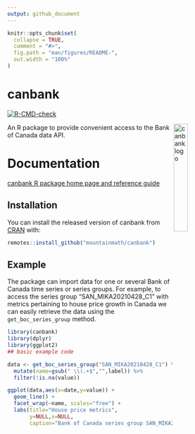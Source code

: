 ```yaml
---
output: github_document
---
```


<!-- README.md is generated from README.Rmd. Please edit that file -->

```r
knitr::opts_chunk$set(
  collapse = TRUE,
  comment = "#>",
  fig.path = "man/figures/README-",
  out.width = "100%"
)
```

# canbank

<!-- badges: start -->
[![R-CMD-check](https://github.com/mountainMath/canbank/workflows/R-CMD-check/badge.svg)](https://github.com/mountainMath/canbank/actions)
<!-- badges: end -->

<a href="https://mountainmath.github.io/canbank/index.html"><img src="https://mountainmath.github.io/canbank/logo.svg" alt="canbank logo" align="right" width = "25%" height = "25%"/></a>

An R package to provide convenient access to the Bank of Canada data API.

# Documentation
[canbank R package home page and reference guide](https://mountainmath.github.io/canbank/index.html)


## Installation

You can install the released version of canbank from [CRAN](https://CRAN.R-project.org) with:

``` r
remotes::install_github("mountainmath/canbank")
```

## Example

The package can import data for one or several Bank of Canada time series or series groups. For example, to access the series group "SAN_MIKA20210428_C1" with metrics pertaining to house price growth in Canada we can easily retrieve the data using the `get_boc_series_group` method.

```r
library(canbank)
library(dplyr)
library(ggplot2)
## basic example code

data <- get_boc_series_group("SAN_MIKA20210428_C1") %>%
  mutate(name=gsub(" \\(.+$","",label)) %>%
  filter(!is.na(value))

ggplot(data,aes(x=date,y=value)) +
  geom_line() +
  facet_wrap(~name, scales="free") +
  labs(title="House price metrics",
       y=NULL,x=NULL,
       caption="Bank of Canada series group SAN_MIKA20210428_C1")
```

